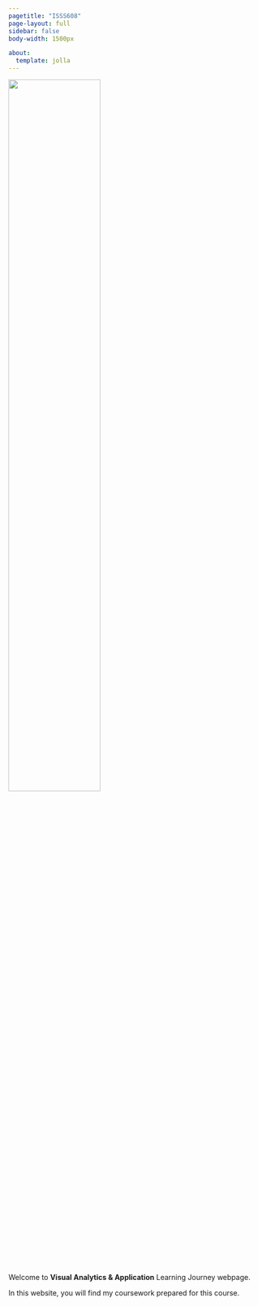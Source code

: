 ```yaml
---
pagetitle: "ISSS608"
page-layout: full
sidebar: false
body-width: 1500px

about:
  template: jolla
---
```


![](images/index.png){width="60%"}

Welcome to **Visual Analytics & Application** Learning Journey webpage.

In this website, you will find my coursework prepared for this course.
